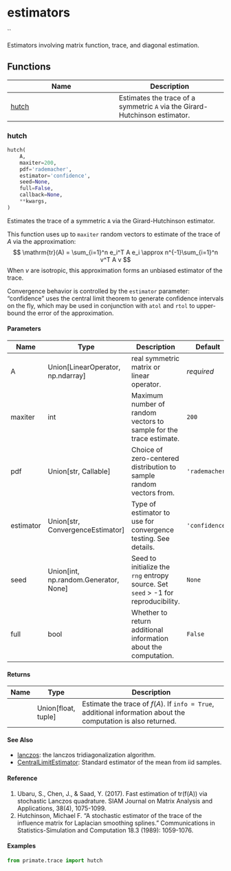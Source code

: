 # estimators { #estimators }

``

Estimators involving matrix function, trace, and diagonal estimation.

## Functions

| Name | Description |
| --- | --- |
| [hutch](#estimators.hutch) | Estimates the trace of a symmetric `A` via the Girard-Hutchinson estimator. |

### hutch { #estimators.hutch }

```python
hutch(
    A,
    maxiter=200,
    pdf='rademacher',
    estimator='confidence',
    seed=None,
    full=False,
    callback=None,
    **kwargs,
)
```

Estimates the trace of a symmetric `A` via the Girard-Hutchinson estimator.

This function uses up to `maxiter` random vectors to estimate of the trace of $A$ via the approximation:
$$ \mathrm{tr}(A) = \sum_{i=1}^n e_i^T A e_i \approx n^{-1}\sum_{i=1}^n v^T A v $$
When $v$ are isotropic, this approximation forms an unbiased estimator of the trace.

:::{.callout-note}
Convergence behavior is controlled by the `estimator` parameter: "confidence" uses the central limit theorem to generate confidence
intervals on the fly, which may be used in conjunction with `atol` and `rtol` to upper-bound the error of the approximation.
:::

#### Parameters {.doc-section .doc-section-parameters}

| Name      | Type                                    | Description                                                                       | Default        |
|-----------|-----------------------------------------|-----------------------------------------------------------------------------------|----------------|
| A         | Union\[LinearOperator, np.ndarray\]     | real symmetric matrix or linear operator.                                         | _required_     |
| maxiter   | int                                     | Maximum number of random vectors to sample for the trace estimate.                | `200`          |
| pdf       | Union\[str, Callable\]                  | Choice of zero-centered distribution to sample random vectors from.               | `'rademacher'` |
| estimator | Union\[str, ConvergenceEstimator\]      | Type of estimator to use for convergence testing. See details.                    | `'confidence'` |
| seed      | Union\[int, np.random.Generator, None\] | Seed to initialize the `rng` entropy source. Set `seed` > -1 for reproducibility. | `None`         |
| full      | bool                                    | Whether to return additional information about the computation.                   | `False`        |

#### Returns {.doc-section .doc-section-returns}

| Name   | Type                  | Description                                                                                                    |
|--------|-----------------------|----------------------------------------------------------------------------------------------------------------|
|        | Union\[float, tuple\] | Estimate the trace of $f(A)$. If `info = True`, additional information about the computation is also returned. |

#### See Also {.doc-section .doc-section-see-also}

- [lanczos](/reference/lanczos.lanczos.md): the lanczos tridiagonalization algorithm.
- [CentralLimitEstimator](/reference/CentralLimitEstimator.md): Standard estimator of the mean from iid samples.

#### Reference {.doc-section .doc-section-reference}

1. Ubaru, S., Chen, J., & Saad, Y. (2017). Fast estimation of tr(f(A)) via stochastic Lanczos quadrature. SIAM Journal on Matrix Analysis and Applications, 38(4), 1075-1099.
2. Hutchinson, Michael F. "A stochastic estimator of the trace of the influence matrix for Laplacian smoothing splines." Communications in Statistics-Simulation and Computation 18.3 (1989): 1059-1076.

#### Examples {.doc-section .doc-section-examples}

```python
from primate.trace import hutch
```